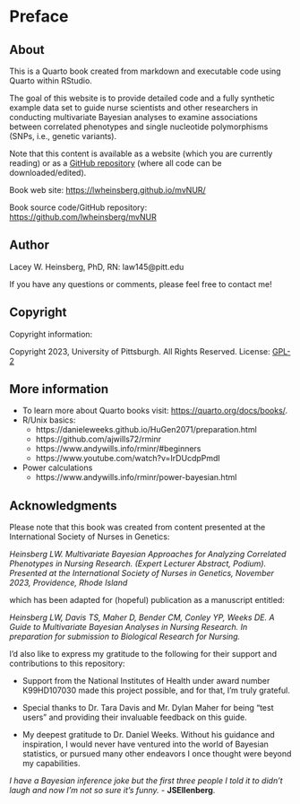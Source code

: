 # Preface {.unnumbered}

## About

This is a Quarto book created from markdown and executable code using Quarto within RStudio.

The goal of this website is to provide detailed code and a fully synthetic example data set to guide nurse scientists and other researchers in conducting multivariate Bayesian analyses to examine associations between correlated phenotypes and single nucleotide polymorphisms (SNPs, i.e., genetic variants).

Note that this content is available as a website (which you are currently reading) or as a [GitHub repository](https://github.com/lwheinsberg/mvNUR) (where all code can be downloaded/edited).

Book web site: <https://lwheinsberg.github.io/mvNUR/>

Book source code/GitHub repository: <https://github.com/lwheinsberg/mvNUR>

## Author

Lacey W. Heinsberg, PhD, RN: law145\@pitt.edu

If you have any questions or comments, please feel free to contact me!

## Copyright

Copyright information:

Copyright 2023, University of Pittsburgh. All Rights Reserved. License: [GPL-2](https://www.gnu.org/licenses/old-licenses/gpl-2.0.en.html)

## More information

-   To learn more about Quarto books visit: <https://quarto.org/docs/books/>.
-   R/Unix basics:
    -   https://danieleweeks.github.io/HuGen2071/preparation.html
    -   https://github.com/ajwills72/rminr
    -   https://www.andywills.info/rminr/#beginners
    -   https://www.youtube.com/watch?v=IrDUcdpPmdI
-   Power calculations
    -   https://www.andywills.info/rminr/power-bayesian.html

## Acknowledgments

Please note that this book was created from content presented at the International Society of Nurses in Genetics:

*Heinsberg LW. Multivariate Bayesian Approaches for Analyzing Correlated Phenotypes in Nursing Research. (Expert Lecturer Abstract, Podium). Presented at the International Society of Nurses in Genetics, November 2023, Providence, Rhode Island*

which has been adapted for (hopeful) publication as a manuscript entitled:

*Heinsberg LW, Davis TS, Maher D, Bender CM, Conley YP, Weeks DE. A Guide to Multivariate Bayesian Analyses in Nursing Research. In preparation for submission to Biological Research for Nursing.*

I'd also like to express my gratitude to the following for their support and contributions to this repository:

-   Support from the National Institutes of Health under award number K99HD107030 made this project possible, and for that, I'm truly grateful.

-   Special thanks to Dr. Tara Davis and Mr. Dylan Maher for being "test users" and providing their invaluable feedback on this guide.

-   My deepest gratitude to Dr. Daniel Weeks. Without his guidance and inspiration, I would never have ventured into the world of Bayesian statistics, or pursued many other endeavors I once thought were beyond my capabilities.

*I have a Bayesian inference joke but the first three people I told it to didn't laugh and now I'm not so sure it's funny.* - **JSEllenberg**.
